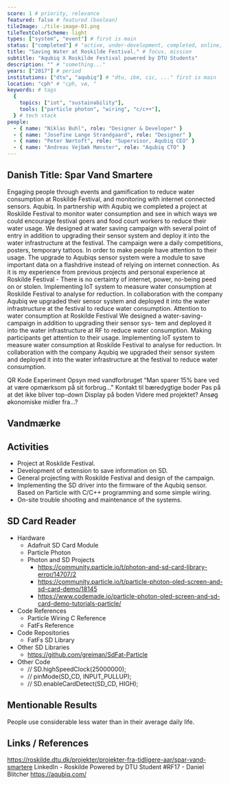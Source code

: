 ```yaml
---
score: 1 # priority, relevance
featured: false # featured (boolean)
tileImage: ./tile-image-01.png
tileTextColorScheme: light
types: ["system", "event"] # first is main
status: ["completed"] # "active, under-development, completed, online, ..."
title: "Saving Water at Roskilde Festival." # focus, mission
subtitle: "Aqubiq X Roskilde Festival powered by DTU Students"
description: "" # "something..."
years: ["2017"] # period
institutions: ["dtu", "aqubiq"] # "dtu, ibm, cic, ..." first is main
location: "cph" # "cph, vø, "
keywords: # tags
  {
    topics: ["iot", "sustainability"],
    tools: ["particle photon", "wiring", "c/c++"],
  } # tech stack
people:
  - { name: "Niklas Buhl", role: "Designer & Developer" }
  - { name: "Josefine Lange Strandgaard", role: "Designer" }
  - { name: "Peter Nørtoft", role: "Supervisor, Aqubiq CEO" }
  - { name: "Andreas Vejbæk Mønster", role: "Aqubiq CTO" }
---
```


## Danish Title: Spar Vand Smartere

<!-- # Saving Water at Roskilde Festival -->

Engaging people through events and gamification to reduce water consumption at Roskilde Festival, and monitoring with internet connected sensors.
Aqubiq.
In partnership with Aqubiq we completed a project at Roskilde Festival to monitor water consumption and see in which ways we could encourage festival goers and food court workers to reduce their water usage.
We designed at water saving campaign with several point of entry in addition to upgrading their sensor system and deploy it into the water infrastructure at the festival.
The campaign were a daily competitions, posters, temporary tattoos. In order to make people have attention to their usage.
The upgrade to Aqubiqs sensor system were a module to save important data on a flashdrive instead of relying on internet connection. As it is my experience from previous projects and personal experience at Roskilde Festival - There is no certainty of internet, power, no-being peed on or stolen.
Implementing IoT system to measure water consumption at Roskilde Festival to analyse for reduction. In collaboration with the company Aqubiq we upgraded their sensor system and deployed it into the water infrastructure at the festival to reduce water consumption.
Attention to water consumption at Roskilde Festival
We designed a water-saving-campaign in addition to upgrading their sensor sys- tem and deployed it into the water infrastructure at RF to reduce water consumption. Making participants get attention to their usage.
Implementing IoT system to measure water consumption at Roskilde Festival to analyse for reduction. In collaboration with the company Aqubiq we upgraded their sensor system and deployed it into the water infrastructure at the festival to reduce water consumption.

QR Kode
Experiment
Opsyn med vandforbruget
“Man sparer 15% bare ved at være opmærksom på sit forbrug…"
Kontakt til bæredygtige boder
Pas på at det ikke bliver top-down
Display på boden
Videre med projektet?
Ansøg økonomiske midler fra…?

## Vandmærke

## Activities

- Project at Roskilde Festival.
- Development of extension to save information on SD.
- General projecting with Roskilde Festival and design of the campaign.
- Implementing the SD driver into the firmware of the Aqubiq sensor. Based on Particle with C/C++ programming and some simple wiring.
- On-site trouble shooting and maintenance of the systems.

## SD Card Reader

- Hardware
  - Adafruit SD Card Module
  - Particle Photon
  - Photon and SD Projects
    - <https://community.particle.io/t/photon-and-sd-card-library-error/14707/2>
    - <https://community.particle.io/t/particle-photon-oled-screen-and-sd-card-demo/18145>
    - <https://www.codemade.io/particle-photon-oled-screen-and-sd-card-demo-tutorials-particle/>
- Code References
  - Particle Wiring C Reference
  - FatFs Reference
- Code Repositories
  - FatFs SD Library
- Other SD Libraries
  - <https://github.com/greiman/SdFat-Particle>
- Other Code
  - // SD.highSpeedClock(25000000);
  - // pinMode(SD_CD, INPUT_PULLUP);
  - // SD.enableCardDetect(SD_CD, HIGH);

## Mentionable Results

People use considerable less water than in their average daily life.

## Links / References

https://roskilde.dtu.dk/projekter/projekter-fra-tidligere-aar/spar-vand-smartere
LinkedIn - Roskilde Powered by DTU Student #RF17 - Daniel Blitcher
https://aqubiq.com/
